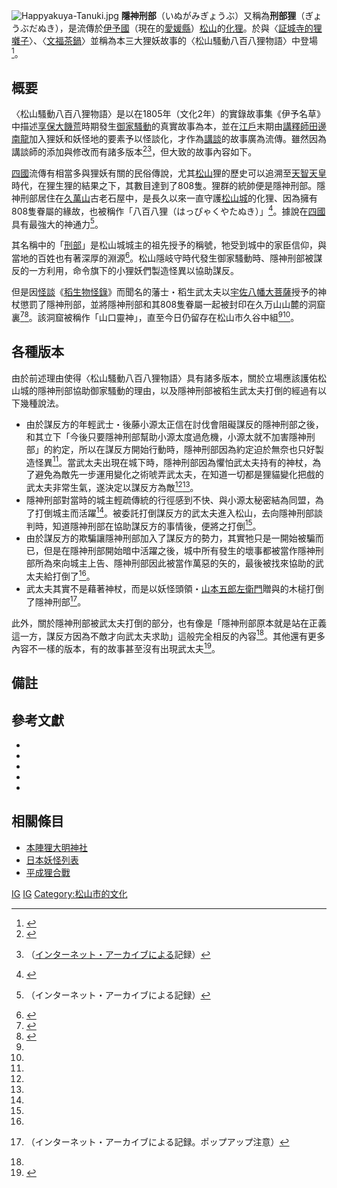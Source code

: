 [[File:Happyakuya-Tanuki.jpg|right]]
'''隱神刑部'''（いぬがみぎょうぶ）又稱為'''刑部狸'''（ぎょうぶだぬき），是流傳於[[伊予國|伊予國]]（現在的[[愛媛縣|愛媛縣]]）[[松山市|松山]]的[[化狸|化狸]]。於與〈[[証城寺的狸囃子|証城寺的狸囃子]]〉、〈[[分福茶釜|文福茶鍋]]〉並稱為本三大狸妖故事的〈松山騷動八百八狸物語〉中登場<ref>{{Cite web |url=http://www.setonaikaikisen.co.jp/ehimedia/kankou/spot_03.html |title=狸伝説残る松山でユーモラスな狸の像を見～つけた! |work=[http://www.setonaikaikisen.co.jp/ehimedia/ えひめでぃあ] |publisher=[[瀬戸内海汽船|瀬戸内海汽船]] |accessdate=2010年8月7日 |deadurl=yes |archiveurl=https://web.archive.org/web/20050212000405/http://www.setonaikaikisen.co.jp/ehimedia/kankou/spot_03.html |archivedate=2005年2月12日 }}</ref>。

== 概要 ==

〈松山騷動八百八狸物語〉是以在1805年（文化2年）的實錄故事集《伊予名草》中描述[[享保大饑荒|享保大饑荒]]時期發生[[御家騷動|御家騷動]]的真實故事為本，並在[[江戶|江戶]]末期由[[講釋師|講釋師]][[田邊南龍|田邊南龍]]加入狸妖和妖怪地的要素予以怪談化，才作為[[講談|講談]]的故事廣為流傳。雖然因為講談師的添加與修改而有諸多版本<ref name="村上2011">{{Harvnb|村上|2011|pp=141-144}}</ref><ref>{{Cite web |url=http://home.e-catv.ne.jp/kaori/tanukikai/osode/osode1.htm |title=松山騒動八百八狸物語 |publisher=[http://home.e-catv.ne.jp/kaori/tanukikai/tanukikai1.htm 伊予たぬき学会 いよ狸サロン] |accessdate=2013-01-06 |deadurl=yes |archiveurl=https://web.archive.org/web/20081216041750/http://home.e-catv.ne.jp/kaori/tanukikai/osode/osode1.htm |archivedate=2008-12-16 }}（[[インターネット・アーカイブ|インターネット・アーカイブ]]による記録）</ref>，但大致的故事內容如下。

[[四國|四國]]流傳有相當多與狸妖有關的民俗傳說，尤其[[松山市|松山]]狸的歷史可以追溯至[[天智天皇|天智天皇]]時代，在狸生狸的結果之下，其數目達到了808隻。狸群的統帥便是隱神刑部。隱神刑部居住在[[久萬高原町|久萬山]]古老石屋中，是長久以來一直守護[[松山城_(伊予國)|松山城]]的化狸、因為擁有808隻眷屬的緣故，也被稱作「八百八狸（はっぴゃくやたぬき）」<ref name="村上2008">{{Harvnb|村上|2008|p=15}}</ref>。據說在[[四國|四國]]具有最強大的神通力<ref name="akari">{{Cite web|date=2002-03|url=http://www.akari.ne.jp/yon1/02-03/special/main.html|title=四国の狸話|work=[http://www.yonden.co.jp/corporate/ad/l&l/ 四国電力広報誌『ライト&ライフ』]|publisher=[[四国電力|四国電力]]|accessdate=2011年9月2日|deadurl=yes|archiveurl=https://web.archive.org/web/20080221185455/http://www.akari.ne.jp/yon1/02-03/special/main.html|archivedate=2008年2月21日}}（インターネット・アーカイブによる記録）</ref>。

其名稱中的「[[刑部省|刑部]]」是松山城城主的祖先授予的稱號，牠受到城中的家臣信仰，與當地的百姓也有著深厚的淵源<ref name="阿部">{{Harvnb|阿部|1968|pp=127-132}}</ref>。松山隱岐守時代發生御家騷動時、隱神刑部被謀反的一方利用，命令旗下的小狸妖們製造怪異以協助謀反。

但是因[[怪談|怪談]]《[[稻生物怪錄|稻生物怪錄]]》而聞名的藩士・稻生武太夫以[[宇佐神宮|宇佐八幡大菩薩]]授予的神杖懲罰了隱神刑部，並將隱神刑部和其808隻眷屬一起被封印在久万山山麓的洞窟裏<ref name="山田編1964">{{Harvnb|山田編|1964|pp=64-67}}</ref><ref name="山田編1973">{{Harvnb|山田書院編|1973|pp=103-104}}</ref>。該洞窟被稱作「山口靈神」，直至今日仍留存在松山市久谷中組<ref name="村上2008" /><ref name="akari" />。

== 各種版本 ==
由於前述理由使得〈松山騷動八百八狸物語〉具有諸多版本，關於立場應該護佑松山城的隱神刑部協助御家騷動的理由，以及隱神刑部被稻生武太夫打倒的經過有以下幾種說法。

* 由於謀反方的年輕武士・後藤小源太正信在討伐會阻礙謀反的隱神刑部之後，和其立下「今後只要隱神刑部幫助小源太度過危機，小源太就不加害隱神刑部」的約定，所以在謀反方開始行動時，隱神刑部因為約定迫於無奈也只好製造怪異<ref name="山田編1964" />。當武太夫出現在城下時，隱神刑部因為懼怕武太夫持有的神杖，為了避免為敵先一步運用變化之術唬弄武太夫，在知道一切都是狸貓變化把戲的武太夫非常生氣，遂決定以謀反方為敵<ref name="山田編1964" /><ref name="山田編1973" />。
* 隱神刑部對當時的城主輕疏傳統的行徑感到不快、與小源太秘密結為同盟，為了打倒城主而活躍<ref name="阿部" />。被委託打倒謀反方的武太夫進入松山，去向隱神刑部談判時，知道隱神刑部在協助謀反方的事情後，便將之打倒<ref name="阿部" />。
* 由於謀反方的欺騙讓隱神刑部加入了謀反方的勢力，其實牠只是一開始被騙而已，但是在隱神刑部開始暗中活躍之後，城中所有發生的壞事都被當作隱神刑部所為來向城主上告、隱神刑部因此被當作萬惡的矢的，最後被找來協助的武太夫給打倒了<ref name="村上2011" />。
* 武太夫其實不是藉著神杖，而是以妖怪頭領・[[山本五郎左衛門|山本五郎左衛門]]贈與的木槌打倒了隱神刑部<ref>{{Cite web |author=[[村上健司|村上健司]] |url=http://page.freett.com/sekihantaki/tanuf/tanuden/shikoku.html |title=日本「狸・狢」伝説一覧 四国 |work=[http://page.freett.com/sekihantaki/daimoku.html 妖怪新天地] |publisher=[http://www32.ocn.ne.jp/~kakurezato/index.html 妖怪愛好会隠れ里]（村上健司主催） |accessdate=2011年9月2日 |deadurl=yes |archiveurl=https://web.archive.org/web/20061222001738/http://page.freett.com/sekihantaki/tanuf/tanuden/shikoku.html |archivedate=2006年12月22日 }}（インターネット・アーカイブによる記録。ポップアップ注意）</ref>。

此外，關於隱神刑部被武太夫打倒的部分，也有像是「隱神刑部原本就是站在正義這一方，謀反方因為不敵才向武太夫求助」這般完全相反的內容<ref name="阿部" />。其他還有更多內容不一樣的版本，有的故事甚至沒有出現武太夫<ref>{{Cite book|author=村上健司編著|title=日本妖怪大事典|year=2005|publisher=[[角川書店|角川書店]]|series=Kwai books|isbn=978-4-04-883926-6|page=38}}</ref>。

== 備註 ==

{{reflist}}

== 參考文獻 ==
* {{Cite book|author=[[阿部主計|阿部主計]]|title=妖怪学入門|edition=新装版|origyear=1968|year=2004|publisher=[[雄山閣|雄山閣]]|isbn=978-4-639-01866-7|ref={{SfnRef|阿部|1968}}}}
* {{Cite book|author=[[村上健司|村上健司]]|editor=講談社コミッククリエイト編|year=2008|title=DISCOVER妖怪 日本妖怪大百科|issue=VOL.07|publisher=[[講談社|講談社]]|series=KODANSHA Official File Magazine|isbn=978-4-06-370037-4|chapter=狐狸・動物 妖怪伝説分布地図|ref={{SfnRef|村上|2008}}}}
* {{Cite book|author=村上健司|title=日本全国妖怪スポット|year=2011|publisher=[[汐文社|汐文社]]|volume=1|isbn=978-4-8113-8803-8|ref={{SfnRef|村上|2011}}}}
* {{Cite book|author=山田米吉編|title=傳説と奇談|year=1964|publisher=山田書院|volume=第5集|id=NCID BN0729012X|ref={{SfnRef|山田編|1964}}|language=ja}}
* {{Cite book|author=山田書院編|editor=日本伝説拾遺会監修|title=日本の伝説|year=1973|publisher=山田書院|volume=13|id=NCID BN09970318|ref={{SfnRef|山田書院編|1973}}|language=ja}}

== 相關條目 ==
* [[本陣狸大明神社|本陣狸大明神社]]
* [[日本妖怪列表|日本妖怪列表]]
* [[平成狸合戰|平成狸合戰]]

{{DEFAULTSORT:いぬかみきようふ}}
[[Category:化狸|IG]]
[[Category:愛媛縣的妖怪|IG]]
[[Category:松山市的文化|Category:松山市的文化]]